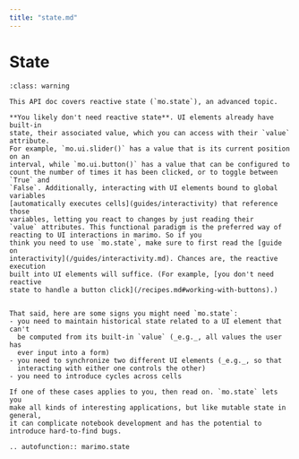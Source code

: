 ```yaml
---
title: "state.md"
---
```


# State

```{admonition} Advanced topic!
:class: warning

This API doc covers reactive state (`mo.state`), an advanced topic.

**You likely don't need reactive state**. UI elements already have built-in
state, their associated value, which you can access with their `value` attribute.
For example, `mo.ui.slider()` has a value that is its current position on an
interval, while `mo.ui.button()` has a value that can be configured to
count the number of times it has been clicked, or to toggle between `True` and
`False`. Additionally, interacting with UI elements bound to global variables
[automatically executes cells](guides/interactivity) that reference those
variables, letting you react to changes by just reading their
`value` attributes. This functional paradigm is the preferred way of
reacting to UI interactions in marimo. So if you
think you need to use `mo.state`, make sure to first read the [guide on
interactivity](/guides/interactivity.md). Chances are, the reactive execution
built into UI elements will suffice. (For example, [you don't need reactive
state to handle a button click](/recipes.md#working-with-buttons).)


That said, here are some signs you might need `mo.state`:
- you need to maintain historical state related to a UI element that can't
  be computed from its built-in `value` (_e.g._, all values the user has
  ever input into a form)
- you need to synchronize two different UI elements (_e.g._, so that
  interacting with either one controls the other)
- you need to introduce cycles across cells

If one of these cases applies to you, then read on. `mo.state` lets you
make all kinds of interesting applications, but like mutable state in general,
it can complicate notebook development and has the potential to
introduce hard-to-find bugs. 
```

```{eval-rst}
.. autofunction:: marimo.state
```
